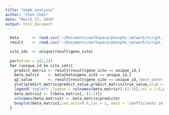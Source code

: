 ```yaml
---
title: "mapk_analysis"
author: "Chen Chen"
date: "March 17, 2016"
output: html_document
---
```



```r
  beta      <- read.csv('~/Documents/workspace/phospho_network/script_files/analysis_rppa/beta_matrix.csv',as.is = T)
  result    <- read.csv('~/Documents/workspace/phospho_network/script_files/analysis_rppa/result_matrix.csv',as.is = T)

  site_ids  <- unique(result$gene_site)
  
  par(mfrow = c(1,2))
  for (unique_id in site_ids){
    predict_matrix <- result[result$gene_site == unique_id,]
    beta_matrix    <- beta[beta$gene_site == unique_id,]
    q2_value       <- result[result$gene_site == unique_id,'best_outer_q2'][1]
    plot(predict_matrix$predict_value,predict_matrix$true_value,ylab = paste('Prediction Q2=',round(q2_value,4)),xlab = 'True value',main = paste('Inner fit for ',unique_id))
    legend('topleft',legend = colnames(beta_matrix)[-(1:3)],col = 1:9,pch = 'o',box.lty = 0,cex = 0.7)
    beta_matrix2 <- t(beta_matrix[,-(1:2)])
    colnames(beta_matrix2) <- beta_matrix$predictor
    boxplot(beta_matrix2,cex.axis=0.6,las = 2, main = 'coefficients in CV')
  }

```

